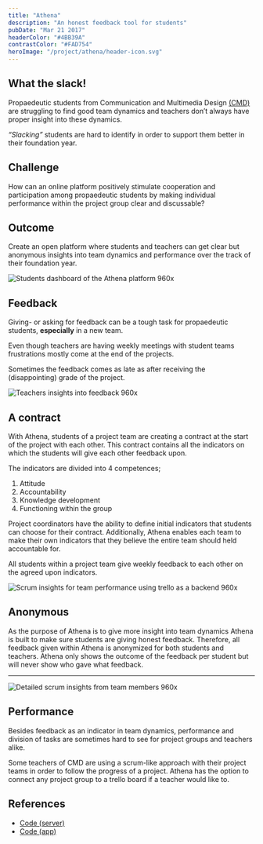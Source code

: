 ```yaml
---
title: "Athena"
description: "An honest feedback tool for students"
pubDate: "Mar 21 2017"
headerColor: "#4BB39A"
contrastColor: "#FAD754"
heroImage: "/project/athena/header-icon.svg"
---
```


## What the slack!
Propaedeutic students from Communication and Multimedia Design [(CMD)]((https://www.hva.nl/opleidingen/communication-and-multimedia-design)) are struggling to find good team dynamics and teachers don’t always have proper insight into these dynamics.

_“Slacking”_ students are hard to identify in order to support them better in their foundation year.

## Challenge
How can an online platform positively stimulate cooperation and participation among propaedeutic students by making individual performance within the project group clear and discussable?

## Outcome
Create an open platform where students and teachers can get clear but anonymous insights into team dynamics and performance over the track of their foundation year.

![Students dashboard of the Athena platform 960x](/project/athena/dashboard.png "Gain quick insights into your performance")

## Feedback
Giving- or asking for feedback can be a tough task for propaedeutic students, **especially** in a new team.

Even though teachers are having weekly meetings with student teams frustrations mostly come at the end of the projects.

Sometimes the feedback comes as late as after receiving the (disappointing) grade of the project.

![Teachers insights into feedback 960x](/project/athena/feedback.png "Teachers insights into feedback")

## A contract
With Athena, students of a project team are creating a contract at the start of the project with each other. This contract contains all the indicators on which the students will give each other feedback upon.

The indicators are divided into 4 competences;
1. Attitude
2. Accountability
3. Knowledge development
4. Functioning within the group


Project coordinators have the ability to define initial indicators that students can choose for their contract. Additionally, Athena enables each team to make their own indicators that they believe the entire team should held accountable for.

All students within a project team give weekly feedback to each other on the agreed upon indicators.

![Scrum insights for team performance using trello as a backend 960x](/project/athena/workload.png "Insights into trello activities")

## Anonymous
As the purpose of Athena is to give more insight into team dynamics Athena is built to make sure students are giving honest feedback. Therefore, all feedback given within Athena is anonymized for both students and teachers. Athena only shows the outcome of the feedback per student but will never show who gave what feedback.

---
![Detailed scrum insights from team members 960x](/project/athena/workload_2.png)

## Performance
Besides feedback as an indicator in team dynamics, performance and division of tasks are sometimes hard to see for project groups and teachers alike.

Some teachers of CMD are using a scrum-like approach with their project teams in order to follow the progress of a project. Athena has the option to connect any project group to a trello board if a teacher would like to.

## References
- [Code (server)](https://github.com/xiduzo/afstudeerproject_backend)
- [Code (app)](https://github.com/xiduzo/afstudeerproject)
